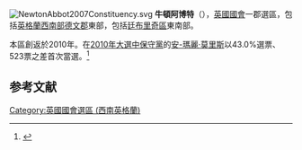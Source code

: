 [[File:NewtonAbbot2007Constituency.svg|right]]
'''牛頓阿博特'''（{{lang-en|Newton Abbot}}），[[英國|英國]][[英國國會|國會]]一郡選區，包括[[英格蘭|英格蘭]][[西南英格蘭|西南部]][[德文郡|德文郡]]東部，包括[[廷布里奇區|廷布里奇區]]東南部。

本區創返於2010年。在[[2010年英國大選|2010年大選中]][[保守黨_(英國)|保守黨]]的[[安-瑪麗·莫里斯|安-瑪麗·莫里斯]]以43.0%選票、523票之差首次當選。<ref name="">{{cite news
|publisher=[[英國廣播公司|英國廣播公司]]
|date=2010年5月7日
|title=Election 2010/Constituency/Newton Abbot
|url=http://news.bbc.co.uk/1/shared/election2010/results/constituency/d09.stm
|accessdate=2010年11月1日
|archive-date=2017年9月5日
|archive-url=https://web.archive.org/web/20170905002244/http://news.bbc.co.uk/1/shared/election2010/results/constituency/d09.stm
|dead-url=no
}}</ref>

==参考文献==
<div class="references-small">
<references></references>
</div>

{{DEFAULTSORT:Newton Abbot(UK Parliament constituency)}}
[[Category:英國國會選區_(西南英格蘭)|Category:英國國會選區 (西南英格蘭)]]